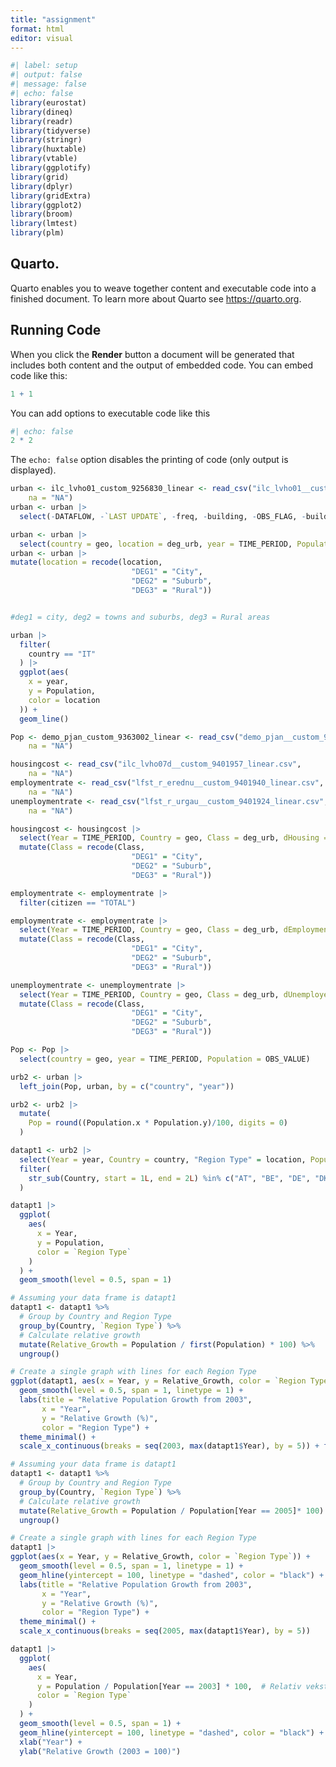 ```yaml
---
title: "assignment"
format: html
editor: visual
---
```


```r
#| label: setup
#| output: false
#| message: false
#| echo: false
library(eurostat)
library(dineq)
library(readr)
library(tidyverse)
library(stringr)
library(huxtable)
library(vtable)
library(ggplotify)
library(grid)
library(dplyr)
library(gridExtra)
library(ggplot2)
library(broom)
library(lmtest)
library(plm)
```

## Quarto.

Quarto enables you to weave together content and executable code into a finished document.
To learn more about Quarto see <https://quarto.org>.

## Running Code

When you click the **Render** button a document will be generated that includes both content and the output of embedded code.
You can embed code like this:

```r
1 + 1
```

You can add options to executable code like this

```r
#| echo: false
2 * 2
```

The `echo: false` option disables the printing of code (only output is displayed).

```r
urban <- ilc_lvho01_custom_9256830_linear <- read_csv("ilc_lvho01__custom_9256830_linear.csv", 
    na = "NA")
urban <- urban |> 
  select(-DATAFLOW, -`LAST UPDATE`, -freq, -building, -OBS_FLAG, -building, -incgrp) 

urban <- urban |> 
  select(country = geo, location = deg_urb, year = TIME_PERIOD, Population = OBS_VALUE)
urban <- urban |> 
mutate(location = recode(location,
                           "DEG1" = "City",
                           "DEG2" = "Suburb",
                           "DEG3" = "Rural"))


#deg1 = city, deg2 = towns and suburbs, deg3 = Rural areas
```

```r
urban |> 
  filter(
    country == "IT"
  ) |> 
  ggplot(aes(
    x = year,
    y = Population,
    color = location
  )) +
  geom_line()
```

```r
Pop <- demo_pjan_custom_9363002_linear <- read_csv("demo_pjan__custom_9363002_linear.csv", 
    na = "NA")
```

```r
housingcost <- read_csv("ilc_lvho07d__custom_9401957_linear.csv", 
    na = "NA")
employmentrate <- read_csv("lfst_r_erednu__custom_9401940_linear.csv", 
    na = "NA")
unemploymentrate <- read_csv("lfst_r_urgau__custom_9401924_linear.csv", 
    na = "NA")
```

```r
housingcost <- housingcost |> 
  select(Year = TIME_PERIOD, Country = geo, Class = deg_urb, dHousing = OBS_VALUE) |> 
  mutate(Class = recode(Class,
                           "DEG1" = "City",
                           "DEG2" = "Suburb",
                           "DEG3" = "Rural"))
```

```r
employmentrate <- employmentrate |> 
  filter(citizen == "TOTAL")
```

```r
employmentrate <- employmentrate |> 
  select(Year = TIME_PERIOD, Country = geo, Class = deg_urb, dEmployment = OBS_VALUE) |> 
  mutate(Class = recode(Class,
                           "DEG1" = "City",
                           "DEG2" = "Suburb",
                           "DEG3" = "Rural"))
```

```r
unemploymentrate <- unemploymentrate |> 
  select(Year = TIME_PERIOD, Country = geo, Class = deg_urb, dUnemployed = OBS_VALUE) |> 
  mutate(Class = recode(Class,
                           "DEG1" = "City",
                           "DEG2" = "Suburb",
                           "DEG3" = "Rural"))
```

```r
Pop <- Pop |> 
  select(country = geo, year = TIME_PERIOD, Population = OBS_VALUE)
```

```r
urb2 <- urban |> 
  left_join(Pop, urban, by = c("country", "year"))
```

```r
urb2 <- urb2 |> 
  mutate(
    Pop = round((Population.x * Population.y)/100, digits = 0)
  )
```

```r
datapt1 <- urb2 |> 
  select(Year = year, Country = country, "Region Type" = location, Population = Pop) |> 
  filter(
    str_sub(Country, start = 1L, end = 2L) %in% c("AT", "BE", "DE", "DK", "EE", "EL", "ES", "FI", "FR", "IE", "IT", "LU", "NO", "NL", "PL", "PT", "SE", "SI", "SK")
  )
```

```r
datapt1 |> 
  ggplot(
    aes(
      x = Year,
      y = Population,
      color = `Region Type`
    )
  ) +
  geom_smooth(level = 0.5, span = 1)
```

```r
# Assuming your data frame is datapt1
datapt1 <- datapt1 %>%
  # Group by Country and Region Type
  group_by(Country, `Region Type`) %>%
  # Calculate relative growth
  mutate(Relative_Growth = Population / first(Population) * 100) %>%
  ungroup()

# Create a single graph with lines for each Region Type
ggplot(datapt1, aes(x = Year, y = Relative_Growth, color = `Region Type`, group = `Region Type`)) +
  geom_smooth(level = 0.5, span = 1, linetype = 1) +
  labs(title = "Relative Population Growth from 2003",
       x = "Year",
       y = "Relative Growth (%)",
       color = "Region Type") +
  theme_minimal() +
  scale_x_continuous(breaks = seq(2003, max(datapt1$Year), by = 5)) + facet_wrap(~Country)
```

```r
# Assuming your data frame is datapt1
datapt1 <- datapt1 %>%
  # Group by Country and Region Type
  group_by(Country, `Region Type`) %>%
  # Calculate relative growth
  mutate(Relative_Growth = Population / Population[Year == 2005]* 100) %>%
  ungroup()

# Create a single graph with lines for each Region Type
datapt1 |> 
ggplot(aes(x = Year, y = Relative_Growth, color = `Region Type`)) +
  geom_smooth(level = 0.5, span = 1, linetype = 1) +
  geom_hline(yintercept = 100, linetype = "dashed", color = "black") +
  labs(title = "Relative Population Growth from 2003",
       x = "Year",
       y = "Relative Growth (%)",
       color = "Region Type") +
  theme_minimal() +
  scale_x_continuous(breaks = seq(2005, max(datapt1$Year), by = 5))
```

```r
datapt1 |>
  ggplot(
    aes(
      x = Year,
      y = Population / Population[Year == 2003] * 100,  # Relativ vekst i forhold til 2003
      color = `Region Type`
    )
  ) +
  geom_smooth(level = 0.5, span = 1) +
  geom_hline(yintercept = 100, linetype = "dashed", color = "black") +  # Horisontal linje på 100
  xlab("Year") +
  ylab("Relative Growth (2003 = 100)")
```
